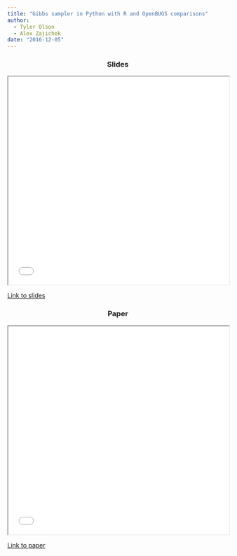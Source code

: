 ```yaml
---
title: "Gibbs sampler in Python with R and OpenBUGS comparisons"
author: 
  - Tyler Olson
  - Alex Zajichek
date: "2016-12-05"
---
```


```{=html}
<center>
<h3>Slides</h3>
<iframe width = 100% height = 475px class="slide-deck" src="GIBBS-presentation.pdf"></iframe>
</center>
```

[Link to slides](GIBBS-presentation.pdf)

```{=html}
<center>
<h3>Paper</h3>
<iframe width = 100% height = 475px class="slide-deck" src="writeUp.pdf"></iframe>
</center>
```

[Link to paper](writeUp.pdf)